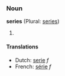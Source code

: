===Noun===
'''series''' (Plural: [[series]])

#

====Translations====
*Dutch: [[serie]] ''f''
*French: [[série]] ''f''